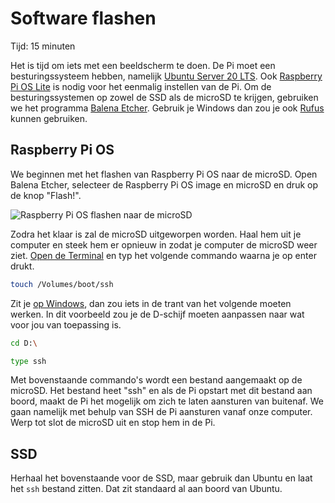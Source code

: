 
# Software flashen

<Callout emoji="&#x2139;">
	Tijd: 15 minuten
</Callout>

Het is tijd om iets met een beeldscherm te doen. De Pi moet een besturingssysteem hebben, namelijk [Ubuntu Server 20 LTS](https://ubuntu.com/download/raspberry-pi). Ook [Raspberry Pi OS Lite](https://downloads.raspberrypi.org/raspios\_lite\_armhf\_latest) is nodig voor het eenmalig instellen van de Pi. Om de besturingssystemen op zowel de SSD als de microSD te krijgen, gebruiken we het programma [Balena Etcher](https://www.balena.io/etcher). Gebruik je Windows dan zou je ook [Rufus](https://github.com/pbatard/rufus/releases/download/v3.17/rufus-3.17.exe) kunnen gebruiken.

## Raspberry Pi OS

We beginnen met het flashen van Raspberry Pi OS naar de microSD. Open Balena Etcher, selecteer de Raspberry Pi OS image en microSD en druk op de knop "Flash!".

![Raspberry Pi OS flashen naar de microSD](/flash-pi-os.png)

Zodra het klaar is zal de microSD uitgeworpen worden. Haal hem uit je computer en steek hem er opnieuw in zodat je computer de microSD weer ziet. [Open de Terminal](https://support.apple.com/nl-nl/guide/terminal/apd5265185d-f365-44cb-8b09-71a064a42125/mac) en typ het volgende commando waarna je op enter drukt.

```bash
touch /Volumes/boot/ssh
```

Zit je [op Windows](https://arjanlobbezoo.nl/windows-10-programma-administrator-mode-openen), dan zou iets in de trant van het volgende moeten werken. In dit voorbeeld zou je de D-schijf moeten aanpassen naar wat voor jou van toepassing is.

```bash
cd D:\
```

```bash
type ssh
```

Met bovenstaande commando's wordt een bestand aangemaakt op de microSD. Het bestand heet "ssh" en als de Pi opstart met dit bestand aan boord, maakt de Pi het mogelijk om zich te laten aansturen van buitenaf. We gaan namelijk met behulp van SSH de Pi aansturen vanaf onze computer. Werp tot slot de microSD uit en stop hem in de Pi.

## SSD

Herhaal het bovenstaande voor de SSD, maar gebruik dan Ubuntu en laat het `ssh` bestand zitten. Dat zit standaard al aan boord van Ubuntu.